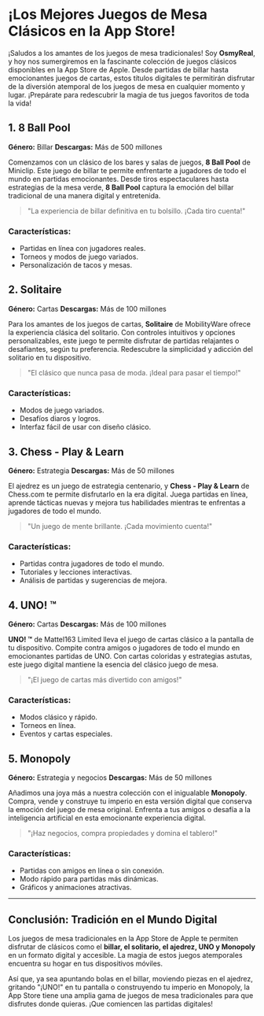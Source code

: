 <Cover
  src="https://m.media-amazon.com/images/I/81VuCVFINGL.jpg"
  alt="Juegos de mesa digitales - desde osmyreal.com"
  caption="osmyreal.com"
/>

# ¡Los Mejores Juegos de Mesa Clásicos en la App Store!

¡Saludos a los amantes de los juegos de mesa tradicionales! Soy **OsmyReal**, y hoy nos sumergiremos en la fascinante colección de juegos clásicos disponibles en la App Store de Apple. Desde partidas de billar hasta emocionantes juegos de cartas, estos títulos digitales te permitirán disfrutar de la diversión atemporal de los juegos de mesa en cualquier momento y lugar. ¡Prepárate para redescubrir la magia de tus juegos favoritos de toda la vida!

## 1. **8 Ball Pool**
**Género:** Billar
**Descargas:** Más de 500 millones

Comenzamos con un clásico de los bares y salas de juegos, **8 Ball Pool** de Miniclip. Este juego de billar te permite enfrentarte a jugadores de todo el mundo en partidas emocionantes. Desde tiros espectaculares hasta estrategias de la mesa verde, **8 Ball Pool** captura la emoción del billar tradicional de una manera digital y entretenida.

> "La experiencia de billar definitiva en tu bolsillo. ¡Cada tiro cuenta!"

### Características:
- Partidas en línea con jugadores reales.
- Torneos y modos de juego variados.
- Personalización de tacos y mesas.

## 2. **Solitaire**
**Género:** Cartas
**Descargas:** Más de 100 millones

Para los amantes de los juegos de cartas, **Solitaire** de MobilityWare ofrece la experiencia clásica del solitario. Con controles intuitivos y opciones personalizables, este juego te permite disfrutar de partidas relajantes o desafiantes, según tu preferencia. Redescubre la simplicidad y adicción del solitario en tu dispositivo.

> "El clásico que nunca pasa de moda. ¡Ideal para pasar el tiempo!"

### Características:
- Modos de juego variados.
- Desafíos diaros y logros.
- Interfaz fácil de usar con diseño clásico.

## 3. **Chess - Play & Learn**
**Género:** Estrategia
**Descargas:** Más de 50 millones

El ajedrez es un juego de estrategia centenario, y **Chess - Play & Learn** de Chess.com te permite disfrutarlo en la era digital. Juega partidas en línea, aprende tácticas nuevas y mejora tus habilidades mientras te enfrentas a jugadores de todo el mundo.

> "Un juego de mente brillante. ¡Cada movimiento cuenta!"

### Características:
- Partidas contra jugadores de todo el mundo.
- Tutoriales y lecciones interactivas.
- Análisis de partidas y sugerencias de mejora.

## 4. **UNO! ™**
**Género:** Cartas
**Descargas:** Más de 100 millones

**UNO! ™** de Mattel163 Limited lleva el juego de cartas clásico a la pantalla de tu dispositivo. Compite contra amigos o jugadores de todo el mundo en emocionantes partidas de UNO. Con cartas coloridas y estrategias astutas, este juego digital mantiene la esencia del clásico juego de mesa.

> "¡El juego de cartas más divertido con amigos!"

### Características:
- Modos clásico y rápido.
- Torneos en línea.
- Eventos y cartas especiales.

## 5. **Monopoly**
**Género:** Estrategia y negocios
**Descargas:** Más de 50 millones

Añadimos una joya más a nuestra colección con el inigualable **Monopoly**. Compra, vende y construye tu imperio en esta versión digital que conserva la emoción del juego de mesa original. Enfrenta a tus amigos o desafía a la inteligencia artificial en esta emocionante experiencia digital.

> "¡Haz negocios, compra propiedades y domina el tablero!"

### Características:
- Partidas con amigos en línea o sin conexión.
- Modo rápido para partidas más dinámicas.
- Gráficos y animaciones atractivas.

---

## **Conclusión: Tradición en el Mundo Digital**

Los juegos de mesa tradicionales en la App Store de Apple te permiten disfrutar de clásicos como el **billar, el solitario, el ajedrez, UNO y Monopoly** en un formato digital y accesible. La magia de estos juegos atemporales encuentra su hogar en tus dispositivos móviles.

Así que, ya sea apuntando bolas en el billar, moviendo piezas en el ajedrez, gritando "¡UNO!" en tu pantalla o construyendo tu imperio en Monopoly, la App Store tiene una amplia gama de juegos de mesa tradicionales para que disfrutes donde quieras. ¡Que comiencen las partidas digitales!

